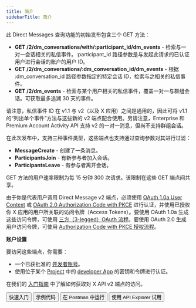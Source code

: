 ```yaml
---
title: 简介
sidebarTitle: 简介
---
```



此 Direct Messages 查询功能的初始发布包含三个 GET 方法：

- **GET /2/dm\_conversations/with/:participant\_id/dm\_events** - 检索与一对一会话相关的私信事件。:participant\_id 路径参数是与发起此请求的已认证用户进行会话的账户的用户 ID。
- **GET /2/dm\_conversations/:dm\_conversation\_id/dm\_events** - 根据 :dm\_conversation\_id 路径参数指定的特定会话 ID，检索与之相关的私信事件。
- **GET /2/dm\_events** - 检索与某个用户相关的私信事件，覆盖一对一与群组会话。可获取最多追溯 30 天的事件。

请注意，私信事件 ID 在 v1.1 与 v2（以及 X 应用）之间是通用的，因此可将 v1.1 的“列出单个事件”方法与这些新的 v2 端点配合使用。另请注意，Enterprise 和 Premium Account Activity API 支持 v2 的一对一消息，但尚不支持群组会话。

在此次发布中，支持三种事件类型，这些端点也支持通过查询参数对其进行过滤：

- **MessageCreate** - 创建了一条消息。
- **ParticipantsJoin** - 有新参与者加入会话。
- **ParticipantsLeave** - 有参与者离开会话。

GET 方法的用户速率限制为每 15 分钟 300 次请求。该限制在这些 GET 端点间共享。

由于你是代表用户调用 Direct Message v2 端点，必须使用 [OAuth 1.0a User Context](/zh/resources/fundamentals/authentication) 或 [OAuth 2.0 Authorization Code with PKCE](/zh/resources/fundamentals/authentication#oauth-2-0-authorization-code-flow-with-pkce-3) 进行认证，并使用已授权你 X 应用的用户所关联的访问令牌（Access Tokens）。要使用 OAuth 1.0a 生成这些访问令牌，可使用 [三方（3-legged）OAuth 流程](/zh/resources/fundamentals/authentication#obtaining-access-tokens-using-3-legged-oauth-flow)。要使用 OAuth 2.0 生成用户访问令牌，可使用 [Authorization Code with PKCE 授权流程](/zh/resources/fundamentals/authentication#oauth-2-0-authorization-code-flow-with-pkce-2)。

**账户设置**

要访问这些端点，你需要：

- 一个已获批准的 [开发者账号](https://developer.x.com/en/portal/petition/essential/basic-info)。
- 使用位于某个 [Project](/zh/resources/fundamentals/projects) 中的 [developer App](/zh/resources/fundamentals/developer-apps) 的密钥和令牌进行认证。

在我们的 [入门指南](/zh/x-api/getting-started/getting-access) 中了解如何获取对 X API v2 端点的访问。

<div className="flex space-x-2">
  <Button href="/zh/x-api/direct-messages/lookup/quickstart">
    快速入门
  </Button>

  <Button href="https://github.com/xdevplatform/Twitter-API-v2-sample-code">
    示例代码
  </Button>

  <Button href="https://app.getpostman.com/run-collection/9956214-784efcda-ed4c-4491-a4c0-a26470a67400">
    在 Postman 中运行
  </Button>

  <Button href="https://developer.x.com/apitools/api?endpoint=/2/tweets&method=get">
    使用 API Explorer 试用
  </Button>
</div>
